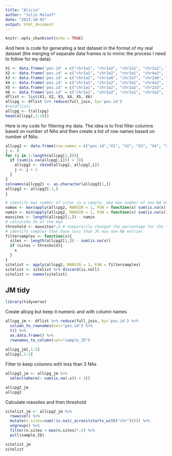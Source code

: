 ```yaml
---
title: "Alicia"
author: "Julin Maloof"
date: "2023-10-03"
output: html_document
---
```


```r
knitr::opts_chunk$set(echo = TRUE)
```

And here is code for generating a test dataset in the format of my real dataset (the merging of separate data frames is to mimic the process I need to follow for my data):

```r
X1 <- data.frame('pos.id' = c("chr1a1", "chr1a2", "chr2a1", "chr2a2", "chr3a1", "chr1b2", "chr3c2", "chr5d1"), 'X1' = c(1, 0, .5, 1, 0, .5, 1, 1))
X2 <- data.frame('pos.id' = c("chr1a1", "chr2a2", "chr3a1", "chr4a2", "chr5a1", "chr5d1", "chr6c2", "chr6d1"), 'X2' = c(1, 0, .5, 1, 0, .5, .5, 1))
X3 <- data.frame('pos.id' = c("chr1a1", "chr1a8", "chr2a7", "chr2a6", "chr3a4", "chr1b3", "chr6c2", "chr5d1"), 'X3' = c(1, 0, .5, 1, 0, .5, 1, 1))
X4 <- data.frame('pos.id' = c("chr1a1", "chr1a2", "chr3a1", "chr4a2", "chr3a4", "chr5d1", "chr6c2", "chr6d2"), 'X4' = c(1, 0, .5, 1, 0, .5, 1, 0))
X5 <- data.frame('pos.id' = c("chr1a1", "chr1a2", "chr2a2", "chr2a3", "chr3a1", "chr5b3", "chr6c2", "chr6d2"), 'X5' = c(1, 0, .5, 1, 0, .5, 1, 1))
X6 <- data.frame('pos.id' = c("chr1a1", "chr1a2", "chr2a1", "chr3a2", "chr3a8", "chr4b2", "chr5c2", "chr6d2"), 'X6' = c(1, 0, .5, 1, 0, .5, 1, 0))
dflist <- list(X1, X2, X3, X4, X5, X6)
allcpg <- dflist %>% reduce(full_join, by='pos.id')
#rm(dflist)
allcpg <- t(allcpg)
head(allcpg[,1:10])
```


Here is my code for filtering my data. The idea is to first filter columns based on number of NAs and then create a list of row names based on number of NAs:
```r
allcpg2 <- data.frame(row.names = c("pos.id","X1", "X2", "X3", "X4", "X5", "X6"))
j <- 0
for (i in 1:length(allcpg[1,])){
  if (sum(is.na(allcpg[,i])) < 3){
    allcpg2 <- cbind(allcpg2, allcpg[,i])
    j <- j + 1
  }
}
colnames(allcpg2) <- as.character(allcpg2[1,])
allcpg2 <- allcpg2[-1,]
j
```


```r
# identify max number of sites in a sample, aka max number of non-NA entries in a row
namax <- max(apply(allcpg2, MARGIN = 1, FUN = function(x) sum(is.na(x))))
namin <- min(apply(allcpg2, MARGIN = 1, FUN = function(x) sum(is.na(x))))
maxsites <- length(allcpg2[1,]) - namin
# calculate 3% of the max
threshold <- maxsites*.5 # temporarily changed the percentage for the test dataset
# identify samples that have less than 3% max non-NA entries
filtersamples <- function(x){
  sites <- length(allcpg2[1,]) - sum(is.na(x))
  if (sites < threshold){
    x
  }
}
sitelist <- apply(allcpg2, MARGIN = 1, FUN = filtersamples)
sitelist <- sitelist %>% discard(is.null)
sitelist <- names(sitelist)
```

## JM tidy
```r
library(tidyverse)
```


Create allcpg but keep it numeric and with column names
```r
allcpg_jm <- dflist %>% reduce(full_join, by='pos.id') %>%
  column_to_rownames(var="pos.id") %>%
  t() %>%
  as.data.frame() %>%
  rownames_to_column(var="sample_ID")
  
allcpg_jm[,1:5]
allcpg[,1:5]
```

Filter to keep columns with less than 3 NAs
```r
allcpg2_jm <- allcpg_jm %>%
  select(where(~ sum(is.na(.x)) < 3))

allcpg2_jm
allcpg2
```
Calculate maxsites and then threshold
```r
sitelist_jm <- allcpg2_jm %>%
  rowwise() %>%
  mutate(n.sites=sum(!is.na(c_across(starts_with("chr"))))) %>%
  ungroup() %>%
  filter(n.sites < max(n.sites)*.5) %>%
  pull(sample_ID)

sitelist_jm
sitelist
```

